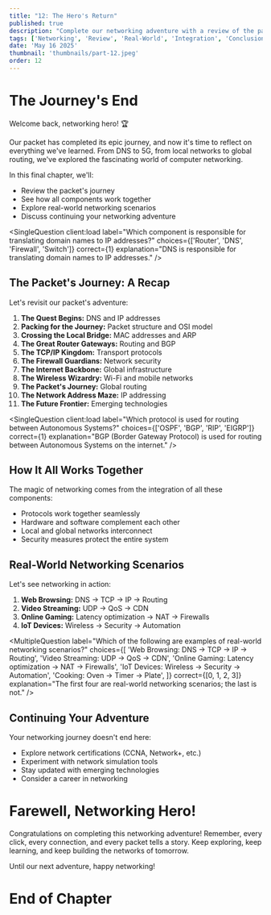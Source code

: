 ```yaml
---
title: "12: The Hero's Return"
published: true
description: "Complete our networking adventure with a review of the packet's journey. We'll explore how all components work together and look at real-world networking scenarios."
tags: ['Networking', 'Review', 'Real-World', 'Integration', 'Conclusion']
date: 'May 16 2025'
thumbnail: 'thumbnails/part-12.jpeg'
order: 12
---
```



<Begin />

# The Journey's End

Welcome back, networking hero! 🏆

Our packet has completed its epic journey, and now it's time to reflect on everything we've learned. From DNS to 5G, from local networks to global routing, we've explored the fascinating world of computer networking.

In this final chapter, we'll:

- Review the packet's journey
- See how all components work together
- Explore real-world networking scenarios
- Discuss continuing your networking adventure

<SingleQuestion
  client:load
  label="Which component is responsible for translating domain names to IP addresses?"
  choices={['Router', 'DNS', 'Firewall', 'Switch']}
  correct={1}
  explanation="DNS is responsible for translating domain names to IP addresses."
/>
<Spliter />

## The Packet's Journey: A Recap

Let's revisit our packet's adventure:

1. **The Quest Begins:** DNS and IP addresses
2. **Packing for the Journey:** Packet structure and OSI model
3. **Crossing the Local Bridge:** MAC addresses and ARP
4. **The Great Router Gateways:** Routing and BGP
5. **The TCP/IP Kingdom:** Transport protocols
6. **The Firewall Guardians:** Network security
7. **The Internet Backbone:** Global infrastructure
8. **The Wireless Wizardry:** Wi-Fi and mobile networks
9. **The Packet's Journey:** Global routing
10. **The Network Address Maze:** IP addressing
11. **The Future Frontier:** Emerging technologies

<SingleQuestion
  client:load
  label="Which protocol is used for routing between Autonomous Systems?"
  choices={['OSPF', 'BGP', 'RIP', 'EIGRP']}
  correct={1}
  explanation="BGP (Border Gateway Protocol) is used for routing between Autonomous Systems on the internet."
/>

<Spliter />

## How It All Works Together

The magic of networking comes from the integration of all these components:

- Protocols work together seamlessly
- Hardware and software complement each other
- Local and global networks interconnect
- Security measures protect the entire system

<Spliter />

## Real-World Networking Scenarios

Let's see networking in action:

1. **Web Browsing:** DNS → TCP → IP → Routing
2. **Video Streaming:** UDP → QoS → CDN
3. **Online Gaming:** Latency optimization → NAT → Firewalls
4. **IoT Devices:** Wireless → Security → Automation

<MultipleQuestion
  label="Which of the following are examples of real-world networking scenarios?"
  choices={[
    'Web Browsing: DNS → TCP → IP → Routing',
    'Video Streaming: UDP → QoS → CDN',
    'Online Gaming: Latency optimization → NAT → Firewalls',
    'IoT Devices: Wireless → Security → Automation',
    'Cooking: Oven → Timer → Plate',
  ]}
  correct={[0, 1, 2, 3]}
  explanation="The first four are real-world networking scenarios; the last is not."
/>

<Spliter />

## Continuing Your Adventure

Your networking journey doesn't end here:

- Explore network certifications (CCNA, Network+, etc.)
- Experiment with network simulation tools
- Stay updated with emerging technologies
- Consider a career in networking

<Spliter />

# Farewell, Networking Hero!

Congratulations on completing this networking adventure! Remember, every click, every connection, and every packet tells a story. Keep exploring, keep learning, and keep building the networks of tomorrow.

Until our next adventure, happy networking!

# End of Chapter

<Spliter />
